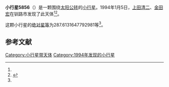 {{Infobox planet
| bgcolour = #FFFFC0
| name = 5856
| symbol = 
| image = 
| caption = 
| discovery = yes
| discovery_ref = 
| discoverer = [[上田清二|上田清二]]、[[金田宏|金田宏]]
| discovery_site = [[钏路市|钏路市]] 
| discovered = 1994年1月5日
| designations = yes
| mp_name = 
| named_after = 
| alt_names = 1994 AL2/ 1977 AB1 / 1990 BW2 / 1991 JP2 / 1992 QK1
| mp_category = [[主带小行星|主带小行星]]
| orbit_ref = <ref name="a">[http://ssd.jpl.nasa.gov/sbdb.cgi?sstr=5856 5856] {{Wayback|url=http://ssd.jpl.nasa.gov/sbdb.cgi?sstr=5856 |date=20110610013208 }}，小行星數據庫瀏覽器（JPL Small-Body Database Browser）－[[美国国家航空航天局|美国国家航空航天局]]喷气推进实验室</ref>
| epoch = 2456400.5 (2013年4月18日更新)
| aphelion = {{convert|2.889350268939178|AU|km|3|abbr=on|lk=out}}
| perihelion = {{convert|2.317632631521605|AU|km|3|abbr=on}}
| semimajor = {{convert|2.603491450230392|AU|km|3|abbr=on}}
| eccentricity = 0.109798255
| period = 1534.379052 [[日|日]]<br />4.2[[儒略年|儒略年]]
| avg_speed = 
| inclination = 16.05918036770378
| asc_node = 105.743765407892
| mean_anomaly = 
| arg_peri = 287.6131647792981
| satellites = 
| physical_characteristics = yes
| dimensions = 
| mass = 
| density = 
| surface_grav = 
| escape_velocity = 
| sidereal_day = 
| axial_tilt = 
| pole_ecliptic_lat = 
| pole_ecliptic_lon = 
| albedo = 
| temperatures= 
| temp_name1 = 
| mean_temp_1 = 
| max_temp_1 = 
| temp_name2 = 
| max_temp_2 = 
| spectral_type = 
| abs_magnitude = 287.6131647792981
}}

'''小行星5856'''（{{lang-en|5856}}）是一颗围绕[[太阳|太阳]][[公转|公转]]的[[小行星|小行星]]。1994年1月5日，[[上田清二|上田清二]]、[[金田宏|金田宏]]在钏路市发现了此天体<ref name="a" /><ref>{{cite news|title=小行星列表|url=http://cfa-www.harvard.edu/iau/lists/NumberedMPs.txt|accessdate=2013-07-08|newspaper=哈佛大学|archive-date=2008-05-17|archive-url=https://web.archive.org/web/20080517010638/http://cfa-www.harvard.edu/iau/lists/NumberedMPs.txt|dead-url=no}}</ref>。

这颗小行星的[[绝对星等|绝对星等]]为287.6131647792981等<ref name="a" />。

==参考文献==
{{reflist}}
{{Minor Planet Number|[[小行星5855|小行星5855]]|[[小行星5857|小行星5857]]}}

{{小天体}}

[[Category:小行星带天体|Category:小行星带天体]]
[[Category:1994年发现的小行星|Category:1994年发现的小行星]]

{{asteroid-stub}}